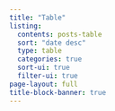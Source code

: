 ```yaml
---
title: "Table"
listing:
  contents: posts-table
  sort: "date desc"
  type: table
  categories: true
  sort-ui: true
  filter-ui: true
page-layout: full
title-block-banner: true
---
```

